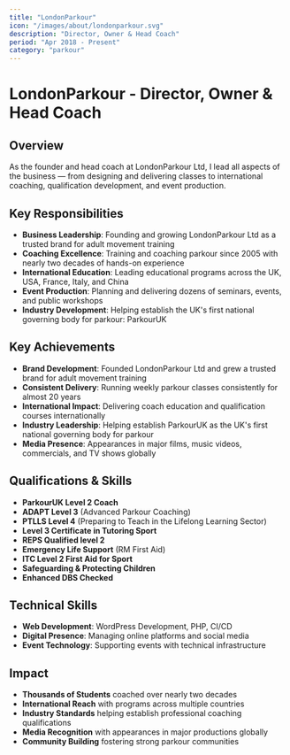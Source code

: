 ```yaml
---
title: "LondonParkour"
icon: "/images/about/londonparkour.svg"
description: "Director, Owner & Head Coach"
period: "Apr 2018 - Present"
category: "parkour"
---
```


# LondonParkour - Director, Owner & Head Coach

## Overview

As the founder and head coach at LondonParkour Ltd, I lead all aspects of the business — from designing and delivering classes to international coaching, qualification development, and event production.

## Key Responsibilities

- **Business Leadership**: Founding and growing LondonParkour Ltd as a trusted brand for adult movement training
- **Coaching Excellence**: Training and coaching parkour since 2005 with nearly two decades of hands-on experience
- **International Education**: Leading educational programs across the UK, USA, France, Italy, and China
- **Event Production**: Planning and delivering dozens of seminars, events, and public workshops
- **Industry Development**: Helping establish the UK's first national governing body for parkour: ParkourUK

## Key Achievements

- **Brand Development**: Founded LondonParkour Ltd and grew a trusted brand for adult movement training
- **Consistent Delivery**: Running weekly parkour classes consistently for almost 20 years
- **International Impact**: Delivering coach education and qualification courses internationally
- **Industry Leadership**: Helping establish ParkourUK as the UK's first national governing body for parkour
- **Media Presence**: Appearances in major films, music videos, commercials, and TV shows globally

## Qualifications & Skills

- **ParkourUK Level 2 Coach**
- **ADAPT Level 3** (Advanced Parkour Coaching)
- **PTLLS Level 4** (Preparing to Teach in the Lifelong Learning Sector)
- **Level 3 Certificate in Tutoring Sport**
- **REPS Qualified level 2**
- **Emergency Life Support** (RM First Aid)
- **ITC Level 2 First Aid for Sport**
- **Safeguarding & Protecting Children**
- **Enhanced DBS Checked**

## Technical Skills

- **Web Development**: WordPress Development, PHP, CI/CD
- **Digital Presence**: Managing online platforms and social media
- **Event Technology**: Supporting events with technical infrastructure

## Impact

- **Thousands of Students** coached over nearly two decades
- **International Reach** with programs across multiple countries
- **Industry Standards** helping establish professional coaching qualifications
- **Media Recognition** with appearances in major productions globally
- **Community Building** fostering strong parkour communities 